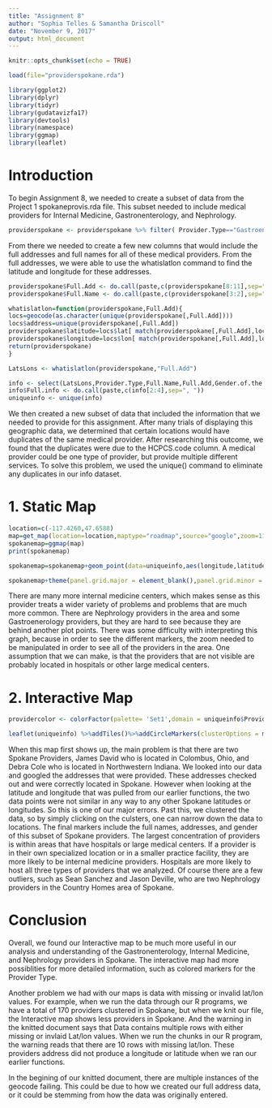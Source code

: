 ```yaml
---
title: "Assignment 8"
author: "Sophia Telles & Samantha Driscoll"
date: "November 9, 2017"
output: html_document
---
```


```r
knitr::opts_chunk$set(echo = TRUE)
```

```r
load(file="providerspokane.rda")
```

```r
library(ggplot2)
library(dplyr)
library(tidyr)
library(gudatavizfa17)
library(devtools)
library(namespace)
library(ggmap)
library(leaflet)
```

# Introduction
To begin Assignment 8, we needed to create a subset of data from the Project 1 spokaneprovis.rda file. This subset needed to include medical providers for Internal Medicine, Gastronenterology, and Nephrology. 

```r
providerspokane <- providerspokane %>% filter( Provider.Type=="Gastroenterology" | Provider.Type== "Nephrology" | Provider.Type=="Internal Medicine")
```


From there we needed to create a few new columns that would include the full addresses and full names for all of these medical providers. From the full addresses, we were able to use the whatislatlon command to find the latitude and longitude for these addresses. 

```r
providerspokane$Full.Add <- do.call(paste,c(providerspokane[8:11],sep=" "))
providerspokane$Full.Name <- do.call(paste,c(providerspokane[3:2],sep=" "))
```

```r
whatislatlon=function(providerspokane,Full.Add){
locs=geocode(as.character(unique(providerspokane[,Full.Add])))
locs$address=unique(providerspokane[,Full.Add])
providerspokane$latitude=locs$lat[ match(providerspokane[,Full.Add],locs$address)]
providerspokane$longitude=locs$lon[ match(providerspokane[,Full.Add],locs$address)]
return(providerspokane)
}
```

```r
LatsLons <- whatislatlon(providerspokane,"Full.Add")
```


```r
info <- select(LatsLons,Provider.Type,Full.Name,Full.Add,Gender.of.the.Provider,latitude,longitude)
info$Full.info <- do.call(paste,c(info[2:4],sep=", "))
uniqueinfo <- unique(info)
```

We then created a new subset of data that included the information that we needed to provide for this assignment.
After many trials of displaying this geographic data, we determined that certain locations would have duplicates of the same medical provider. After researching this outcome, we found that the duplicates were due to the HCPCS.code column. A medical provider could be one type of provider, but provide multiple different services. To solve this problem, we used the unique() command to eliminate any duplicates in our info dataset. 

# 1. Static Map 

```r
location=c(-117.4260,47.6588)
map=get_map(location=location,maptype="roadmap",source="google",zoom=11)
spokanemap=ggmap(map)
print(spokanemap)
```

```r
spokanemap=spokanemap+geom_point(data=uniqueinfo,aes(longitude,latitude,color=Provider.Type),size=2)
```

```r
spokanemap+theme(panel.grid.major = element_blank(),panel.grid.minor = element_blank(),axis.text = element_blank(),axis.title = element_blank(),axis.ticks = element_blank())
```

There are many more internal medicine centers, which makes sense as this provider treats a wider variety of problems and problems that are much more common. There are Nephrology providers in the area and some Gastroenerology providers, but they are hard to see because they are behind another plot points. There was some difficulty with interpreting this graph, because in order to see the different markers, the zoom needed to be manipulated in order to see all of the providers in the area. One assumption that we can make, is that the providers that are not visible are probably located in hospitals or other large medical centers. 

# 2. Interactive Map 

```r
providercolor <- colorFactor(palette= 'Set1',domain = uniqueinfo$Provider.Type)
```

```r
leaflet(uniqueinfo) %>%addTiles()%>%addCircleMarkers(clusterOptions = markerClusterOptions(),popup=~Full.info, color = ~providercolor(Provider.Type)) %>% addLegend("bottomright",pal=providercolor,values=~Provider.Type,title="Provider Type",opacity=1)
```


When this map first shows up, the main problem is that there are two Spokane Providers, James David who is located in Colombus, Ohio, and Debra Cole who is located in Northwestern Indiana. We looked into our data and googled the addresses that were provided. These addresses checked out and were correctly located in Spokane. However when looking at the latitude and longitude that was pulled from our earlier functions, the two data points were not similar in any way to any other Spokane latitudes or longitudes. So this is one of our major errors. Past this, we clustered the data, so by simply clicking on the culsters, one can narrow down the data to locations. The final markers include the full names, addresses, and gender of this subset of Spokane providers. 
The largest concentration of providers is within areas that have hospitals or large medical centers. If a provider is in their own specialized location or in a smaller practice facility, they are more likely to be internal medicine providers. Hospitals are more likely to host all three types of providers that we analyzed. Of course there are a few outliers, such as Sean Sanchez and Jason Deville, who are two Nephrology providers in the Country Homes area of Spokane. 

# Conclusion

Overall, we found our Interactive map to be much more useful in our analysis and understanding of the Gastronenterology, Internal Medicine, and Nephrology providers in Spokane. The interactive map had more possiblities for more detailed information, such as colored markers for the Provider Type.

Another problem we had with our maps is data with missing or invalid lat/lon values. For example, when we run the data through our R programs, we have a total of 170 providers clustered in Spokane, but when we knit our file, the Interactive map shows less providers in Spokane. And the warning in the knitted document says that Data contains multiple rows with either missing or invlaid Lat/lon values. When we run the chunks in our R program, the warning reads that there are 10 rows with missing lat/lon. These providers address did not produce a longitude or latitude when we ran our earlier functions. 

In the begining of our knitted document, there are multiple instances of the geocode failing. This could be due to how we created our full address data, or it could be stemming from how the data was originally entered. 
